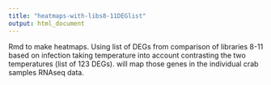 ```yaml
---
title: "heatmaps-with-libs8-11DEGlist"
output: html_document
---
```

Rmd to make heatmaps. Using list of DEGs from comparison of libraries 8-11 based on infection taking temperature into account contrasting the two temperatures (list of 123 DEGs). will map those genes in the individual crab samples RNAseq data. 




